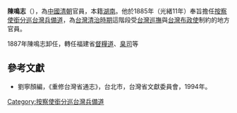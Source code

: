 '''陳鳴志'''（{{bd|?||?|}}），為[[中國|中國]][[清朝|清朝]]官員，本籍[[湖南|湖南]]。他於1885年（光緒11年）奉旨擔任[[按察使銜分巡台灣兵備道|按察使銜分巡台灣兵備道]]，為[[台灣清治時期|台灣清治時期]]這階段受[[台灣巡撫|台灣巡撫]]與[[台灣布政使|台灣布政使]]制約的地方官員。

1887年陳鳴志卸任，轉任福建省[[督糧道|督糧道]]、[[臬司|臬司]]等

{{start box}}
{{s-off}}
{{s-before|[[劉璈|劉璈]]}}
{{s-title|[[按察使銜分巡台灣兵備道|按察使銜分巡台灣兵備道]]|1885年上任}}
{{s-after|[[唐景崧|唐景崧]]}}
{{end box}}

==參考文獻==
*劉寧顏編，《重修台灣省通志》，台北市，台灣省文獻委員會，1994年。

{{臺灣統治者}}

[[Category:按察使銜分巡台灣兵備道|Category:按察使銜分巡台灣兵備道]]